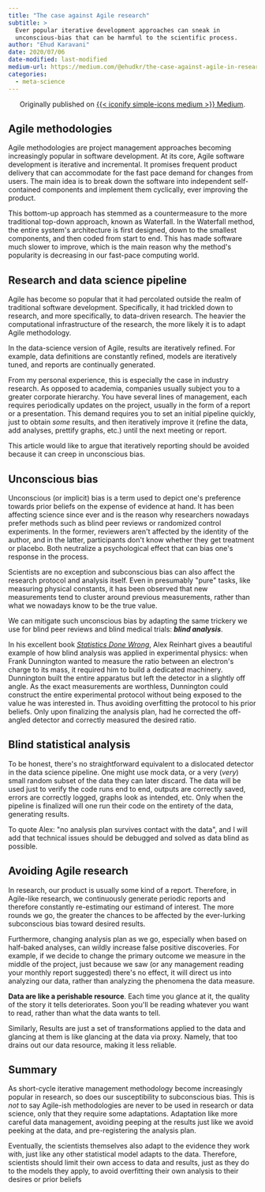 ```yaml
---
title: "The case against Agile research"
subtitle: >
  Ever popular iterative development approaches can sneak in 
  unconscious-bias that can be harmful to the scientific process.
author: "Ehud Karavani"
date: 2020/07/06
date-modified: last-modified
medium-url: https://medium.com/@ehudkr/the-case-against-agile-in-research-93d695bf047e
categories: 
  - meta-science
---
```


::: {#medium-og style="text-align: center"}
[Originally published on [{{< iconify simple-icons medium >}} Medium](https://medium.com/@ehudkr/improving-genetic-prediction-using-deep-learning-ae9f999036d0).]{style="text-align: center;"}
:::

## Agile methodologies

Agile methodologies are project management approaches becoming increasingly popular in software development. At its core, Agile software development is iterative and incremental. It promises frequent product delivery that can accommodate for the fast pace demand for changes from users. The main idea is to break down the software into independent self-contained components and implement them cyclically, ever improving the product.

This bottom-up approach has stemmed as a countermeasure to the more traditional top-down approach, known as Waterfall. In the Waterfall method, the entire system\'s architecture is first designed, down to the smallest components, and then coded from start to end. This has made software much slower to improve, which is the main reason why the method\'s popularity is decreasing in our fast-pace computing world.

## Research and data science pipeline

Agile has become so popular that it had percolated outside the realm of traditional software development. Specifically, it had trickled down to research, and more specifically, to data-driven research. The heavier the computational infrastructure of the research, the more likely it is to adapt Agile methodology.

In the data-science version of Agile, results are iteratively refined. For example, data definitions are constantly refined, models are iteratively tuned, and reports are continually generated.

From my personal experience, this is especially the case in industry research. As opposed to academia, companies usually subject you to a greater corporate hierarchy. You have several lines of management, each requires periodically updates on the project, usually in the form of a report or a presentation. This demand requires you to set an initial pipeline quickly, just to obtain *some* results, and then iteratively improve it (refine the data, add analyses, prettify graphs, etc.) until the next meeting or report.

This article would like to argue that iteratively reporting should be avoided because it can creep in unconscious bias.

## Unconscious bias

Unconscious (or implicit) bias is a term used to depict one\'s preference towards prior beliefs on the expense of evidence at hand. It has been affecting science since ever and is the reason why researchers nowadays prefer methods such as blind peer reviews or randomized control experiments. In the former, reviewers aren\'t affected by the identity of the author, and in the latter, participants don\'t know whether they get treatment or placebo. Both neutralize a psychological effect that can bias one\'s response in the process.

Scientists are no exception and subconscious bias can also affect the research protocol and analysis itself. Even in presumably \"pure\" tasks, like measuring physical constants, it has been observed that new measurements tend to cluster around previous measurements, rather than what we nowadays know to be the true value.

We can mitigate such unconscious bias by adapting the same trickery we use for blind peer reviews and blind medical trials: ***blind analysis***.

In his excellent book [*Statistics Done Wrong*](https://www.amazon.com/Statistics-Done-Wrong-Woefully-Complete/dp/1593276206), Alex Reinhart gives a beautiful example of how blind analysis was applied in experimental physics: when Frank Dunnington wanted to measure the ratio between an electron\'s charge to its mass, it required him to build a dedicated machinery. Dunnington built the entire apparatus but left the detector in a slightly off angle. As the exact measurements are worthless, Dunnington could construct the entire experimental protocol without being exposed to the value he was interested in. Thus avoiding overfitting the protocol to his prior beliefs. Only upon finalizing the analysis plan, had he corrected the off-angled detector and correctly measured the desired ratio.

## Blind statistical analysis

To be honest, there\'s no straightforward equivalent to a dislocated detector in the data science pipeline. One might use mock data, or a very (*very*) small random subset of the data they can later discard. The data will be used just to verify the code runs end to end, outputs are correctly saved, errors are correctly logged, graphs look as intended, etc. Only when the pipeline is finalized will one run their code on the entirety of the data, generating results.

To quote Alex: \"no analysis plan survives contact with the data\", and I will add that technical issues should be debugged and solved as data blind as possible.

## Avoiding Agile research

In research, our product is usually some kind of a report. Therefore, in Agile-like research, we continuously generate periodic reports and therefore constantly re-estimating our estimand of interest. The more rounds we go, the greater the chances to be affected by the ever-lurking subconscious bias toward desired results.

Furthermore, changing analysis plan as we go, especially when based on half-baked analyses, can wildly increase false positive discoveries. For example, if we decide to change the primary outcome we measure in the middle of the project, just because we saw (or any management reading your monthly report suggested) there\'s no effect, it will direct us into analyzing our data, rather than analyzing the phenomena the data measure.

**Data are like a perishable resource**. Each time you glance at it, the quality of the story it tells deteriorates. Soon you\'ll be reading whatever you want to read, rather than what the data wants to tell.

Similarly, Results are just a set of transformations applied to the data and glancing at them is like glancing at the data via proxy. Namely, that too drains out our data resource, making it less reliable.

## Summary

As short-cycle iterative management methodology become increasingly popular in research, so does our susceptibility to subconscious bias. This is *not* to say Agile-ish methodologies are never to be used in research or data science, only that they require some adaptations. Adaptation like more careful data management, avoiding peeping at the results just like we avoid peeking at the data, and pre-registering the analysis plan.

Eventually, the scientists themselves also adapt to the evidence they work with, just like any other statistical model adapts to the data. Therefore, scientists should limit their own access to data and results, just as they do to the models they apply, to avoid overfitting their own analysis to their desires or prior beliefs